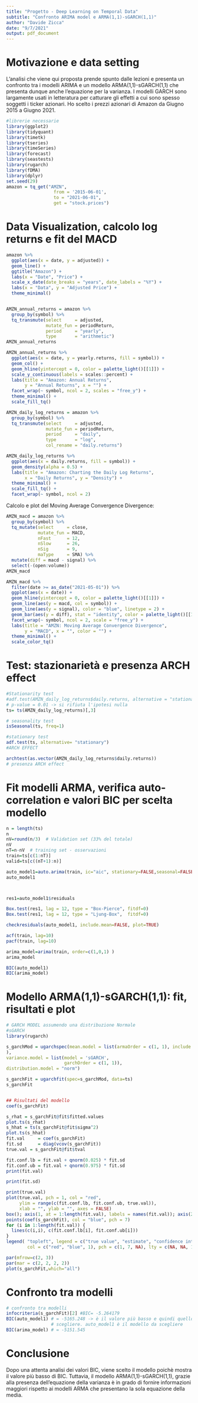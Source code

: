 ---
title: "Progetto - Deep Learning on Temporal Data"
subtitle: "Confronto ARIMA model e ARMA(1,1)-sGARCH(1,1)"
author: "Davide Zicca"
date: "9/7/2021"
output: pdf_document
---


# Motivazione e data setting

L'analisi che viene qui proposta prende spunto dalle lezioni \textit{Deep Learning on Temporal Data} e presenta un confronto tra i modelli ARIMA e un modello ARMA(1,1)-sGARCH(1,1) che presenta dunque anche l'equazione per la varianza. I modelli GARCH sono largamente usati in letteratura per catturare gli effetti \textit{disruptive} a cui sono spesso soggetti i ticker azionari.
Ho scelto i prezzi azionari di Amazon da Giugno 2015 a Giugno 2021.

```{r echo=TRUE, message=FALSE, warning=FALSE}
#librerie necessarie
library(ggplot2)
library(tidyquant)
library(timetk)
library(tseries)
library(timeSeries)
library(forecast)
library(seastests)
library(rugarch)
library(fDMA)
library(dplyr)
set.seed(29)
amazon = tq_get("AMZN",                    
                  from = '2015-06-01',
                  to = "2021-06-01",
                  get = "stock.prices")
```

# Data Visualization, calcolo log returns e fit del MACD

```{r echo=TRUE, message=FALSE, warning=FALSE}
amazon %>%
  ggplot(aes(x = date, y = adjusted)) +
  geom_line() +
  ggtitle("Amazon") +
  labs(x = "Date", "Price") +
  scale_x_date(date_breaks = "years", date_labels = "%Y") +
  labs(x = "Data", y = "Adjusted Price") +
  theme_minimal()


AMZN_annual_returns = amazon %>%
  group_by(symbol) %>%
  tq_transmute(select     = adjusted, 
               mutate_fun = periodReturn, 
               period     = "yearly", 
               type       = "arithmetic")
AMZN_annual_returns

AMZN_annual_returns %>%
  ggplot(aes(x = date, y = yearly.returns, fill = symbol)) +
  geom_col() +
  geom_hline(yintercept = 0, color = palette_light()[[1]]) +
  scale_y_continuous(labels = scales::percent) +
  labs(title = "Amazon: Annual Returns",
       y = "Annual Returns", x = "") + 
  facet_wrap(~ symbol, ncol = 2, scales = "free_y") +
  theme_minimal() + 
  scale_fill_tq()

AMZN_daily_log_returns = amazon %>%
  group_by(symbol) %>%
  tq_transmute(select     = adjusted, 
               mutate_fun = periodReturn, 
               period     = "daily", 
               type       = "log",
               col_rename = "daily.returns")

AMZN_daily_log_returns %>%
  ggplot(aes(x = daily.returns, fill = symbol)) +
  geom_density(alpha = 0.5) +
  labs(title = "Amazon: Charting the Daily Log Returns",
       x = "Daily Returns", y = "Density") +
  theme_minimal() +
  scale_fill_tq() + 
  facet_wrap(~ symbol, ncol = 2)
```

Calcolo e plot del Moving Average Convergence Divergence:

```{r echo=TRUE, message=FALSE, warning=FALSE}
AMZN_macd = amazon %>%
  group_by(symbol) %>%
  tq_mutate(select     = close, 
            mutate_fun = MACD, 
            nFast      = 12, 
            nSlow      = 26, 
            nSig       = 9, 
            maType     = SMA) %>%
  mutate(diff = macd - signal) %>%
  select(-(open:volume))
AMZN_macd

AMZN_macd %>%
  filter(date >= as_date("2021-05-01")) %>%
  ggplot(aes(x = date)) + 
  geom_hline(yintercept = 0, color = palette_light()[[1]]) +
  geom_line(aes(y = macd, col = symbol)) +
  geom_line(aes(y = signal), color = "blue", linetype = 2) +
  geom_bar(aes(y = diff), stat = "identity", color = palette_light()[[1]]) +
  facet_wrap(~ symbol, ncol = 2, scale = "free_y") +
  labs(title = "AMZN: Moving Average Convergence Divergence",
       y = "MACD", x = "", color = "") +
  theme_minimal() +
  scale_color_tq()
```

# Test: stazionarietà e presenza ARCH effect

```{r echo=TRUE, message=FALSE, warning=FALSE}
#Stationarity test
#adf.test(AMZN_daily_log_returns$daily.returns, alternative = "stationary")
# p-value = 0.01 -> si rifiuta l'ipotesi nulla
ts= ts(AMZN_daily_log_returns)[,3]

# seasonality test
isSeasonal(ts, freq=1)

#stationary test
adf.test(ts, alternative= "stationary") 
#ARCH EFFECT

archtest(as.vector(AMZN_daily_log_returns$daily.returns))
# presenza ARCH effect
```

# Fit modelli ARMA, verifica auto-correlation e valori BIC per scelta modello

```{r echo=TRUE, message=FALSE, warning=FALSE}
n = length(ts)
n
nV=round(n/3)  # Validation set (33% del totale)
nV
nT=n-nV  # training set - osservazioni
train=ts[c(1:nT)]
valid=ts[c((nT+1):n)]

auto_model1=auto.arima(train, ic="aic", stationary=FALSE,seasonal=FALSE)
auto_model1



res1=auto_model1$residuals

Box.test(res1, lag = 12, type = "Box-Pierce", fitdf=0) 
Box.test(res1, lag = 12, type = "Ljung-Box",  fitdf=0)

checkresiduals(auto_model1, include.mean=FALSE, plot=TRUE)

acf(train, lag=10)
pacf(train, lag=10)

arima_model=arima(train, order=c(1,0,1) )
arima_model

BIC(auto_model1)
BIC(arima_model)
```

# Modello ARMA(1,1)-sGARCH(1,1): fit, risultati e plot


```{r echo=TRUE, message=FALSE, warning=FALSE}
# GARCH MODEL assumendo una distribuzione Normale
#sGARCH
library(rugarch)

s_garchMod = ugarchspec(mean.model = list(armaOrder = c(1, 1), include.mean = TRUE
), 
variance.model = list(model = 'sGARCH', 
                      garchOrder = c(1, 1)),
distribution.model = "norm")

s_garchFit = ugarchfit(spec=s_garchMod, data=ts)
s_garchFit


## Risultati del modello
coef(s_garchFit)

s_rhat = s_garchFit@fit$fitted.values
plot.ts(s_rhat)
s_hhat = ts(s_garchFit@fit$sigma^2)
plot.ts(s_hhat)
fit.val     = coef(s_garchFit)
fit.sd      = diag(vcov(s_garchFit))
true.val = s_garchFit@fit$tval

fit.conf.lb = fit.val + qnorm(0.025) * fit.sd
fit.conf.ub = fit.val + qnorm(0.975) * fit.sd
print(fit.val)

print(fit.sd)

print(true.val)
plot(true.val, pch = 1, col = "red",
     ylim = range(c(fit.conf.lb, fit.conf.ub, true.val)),
     xlab = "", ylab = "", axes = FALSE)
box(); axis(1, at = 1:length(fit.val), labels = names(fit.val)); axis(2)
points(coef(s_garchFit), col = "blue", pch = 7)
for (i in 1:length(fit.val)) {
  lines(c(i,i), c(fit.conf.lb[i], fit.conf.ub[i]))
}
legend( "topleft", legend = c("true value", "estimate", "confidence interval"),
        col = c("red", "blue", 1), pch = c(1, 7, NA), lty = c(NA, NA, 1), inset = 0.01)

par(mfrow=c(2, 3))
par(mar = c(2, 2, 2, 2))
plot(s_garchFit,which="all")
```

# Confronto tra modelli

```{r echo=TRUE, message=FALSE, warning=FALSE}
# confronto tra modelli
infocriteria(s_garchFit)[2] #BIC= -5.264179
BIC(auto_model1) # = -5165.248 -> è il valore più basso e quindi quello da 
                 # scegliere. auto_model1 è il modello da scegliere
BIC(arima_model) # = -5151.545
```


# Conclusione

Dopo una attenta analisi dei valori BIC, viene scelto il modello \textbf{auto_model1} poichè mostra il valore più basso di BIC.
Tuttavia, il modello ARMA(1,1)-sGARCH(1,1), grazie alla presenza dell'equazione della varianza è in grado di fornire informazioni maggiori rispetto ai modelli ARMA che presentano la sola equazione della media.